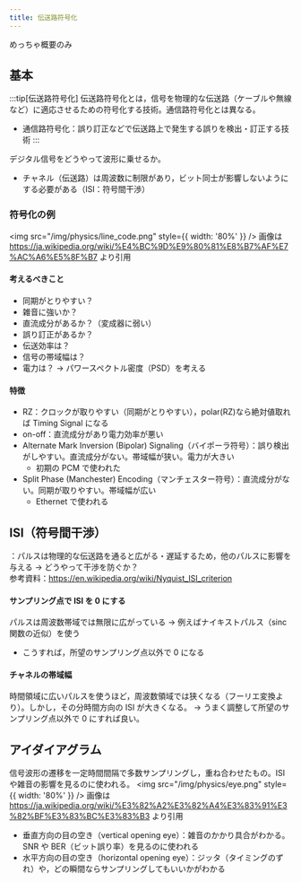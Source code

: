```yaml
---
title: 伝送路符号化
---
```


めっちゃ概要のみ

## 基本
:::tip[伝送路符号化]
伝送路符号化とは，信号を物理的な伝送路（ケーブルや無線など）に適応させるための符号化する技術。通信路符号化とは異なる。
- 通信路符号化：誤り訂正などで伝送路上で発生する誤りを検出・訂正する技術
:::

デジタル信号をどうやって波形に乗せるか。
- チャネル（伝送路）は周波数に制限があり，ビット同士が影響しないようにする必要がある（ISI：符号間干渉）

### 符号化の例
<img src="/img/physics/line_code.png" style={{ width: '80%' }} />
画像は https://ja.wikipedia.org/wiki/%E4%BC%9D%E9%80%81%E8%B7%AF%E7%AC%A6%E5%8F%B7 より引用

#### 考えるべきこと
- 同期がとりやすい？
- 雑音に強いか？
- 直流成分があるか？（変成器に弱い）
- 誤り訂正があるか？
- 伝送効率は？
- 信号の帯域幅は？
- 電力は？ $\rightarrow$ パワースペクトル密度（PSD）を考える

#### 特徴
- RZ：クロックが取りやすい（同期がとりやすい），polar(RZ)なら絶対値取れば Timing Signal になる
- on-off：直流成分があり電力効率が悪い
- Alternate Mark Inversion (Bipolar) Signaling（バイポーラ符号）：誤り検出がしやすい。直流成分がない。帯域幅が狭い。電力が大きい
    - 初期の PCM で使われた
- Split Phase (Manchester) Encoding（マンチェスター符号）：直流成分がない。同期が取りやすい。帯域幅が広い
    - Ethernet で使われる

## ISI（符号間干渉）
：パルスは物理的な伝送路を通ると広がる・遅延するため，他のパルスに影響を与える $\rightarrow$ どうやって干渉を防ぐか？  
参考資料：https://en.wikipedia.org/wiki/Nyquist_ISI_criterion


#### サンプリング点で ISI を 0 にする
パルスは周波数帯域では無限に広がっている $\rightarrow$ 例えばナイキストパルス（sinc 関数の近似）を使う
- こうすれば，所望のサンプリング点以外で 0 になる

#### チャネルの帯域幅
時間領域に広いパルスを使うほど，周波数領域では狭くなる（フーリエ変換より）。しかし，その分時間方向の ISI が大きくなる。
$\rightarrow$ うまく調整して所望のサンプリング点以外で 0 にすれば良い。 

## アイダイアグラム
信号波形の遷移を一定時間間隔で多数サンプリングし，重ね合わせたもの。ISI や雑音の影響を見るのに使われる。
<img src="/img/physics/eye.png" style={{ width: '80%' }} />
画像は https://ja.wikipedia.org/wiki/%E3%82%A2%E3%82%A4%E3%83%91%E3%82%BF%E3%83%BC%E3%83%B3 より引用
- 垂直方向の目の空き（vertical opening eye）：雑音のかかり具合がわかる。SNR や BER（ビット誤り率）を見るのに使われる
- 水平方向の目の空き（horizontal opening eye）：ジッタ（タイミングのずれ）や，どの瞬間ならサンプリングしてもいいかがわかる